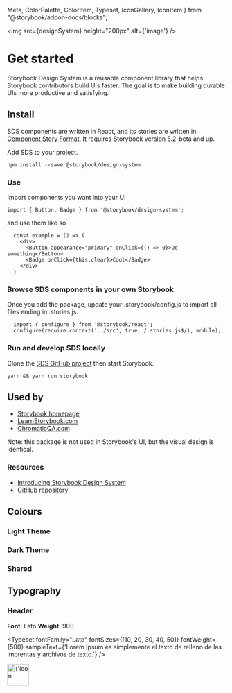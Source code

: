   Meta,
  ColorPalette,
  ColorItem,
  Typeset,
  IconGallery,
  IconItem
} from "@storybook/addon-docs/blocks";


<Meta title="Intro" />

<img src={designSystem} height="200px" alt={'image'} />

# Get started

Storybook Design System is a reusable component library that helps Storybook contributors build UIs faster. The goal is to make building durable UIs more productive and satisfying.

## Install

SDS components are written in React, and its stories are written in [Component Story Format](https://medium.com/storybookjs/component-story-format-66f4c32366df). It requires Storybook version 5.2-beta and up.

Add SDS to your project.

`npm install --save @storybook/design-system`

### **Use**

Import components you want into your UI

`import { Button, Badge } from '@storybook/design-system';`

and use them like so

```
  const example = () => (
    <div>
      <Button appearance="primary" onClick={() => 0}>Do something</Button>
      <Badge onClick={this.clear}>Cool</Badge>
    </div>
  )
```

### **Browse SDS components in your own Storybook**

Once you add the package, update your .storybook/config.js to import all files ending in .stories.js.

```
  import { configure } from '@storybook/react';
  configure(require.context('../src', true, /.stories.js$/), module);
```

### **Run and develop SDS locally**

Clone the [SDS GitHub project](https://github.com/storybookjs/design-system) then start Storybook.

`yarn && yarn run storybook`

## Used by

- [Storybook homepage](https://storybook.js.org/)
- [LearnStorybook.com](https://www.learnstorybook.com/)
- [ChromaticQA.com](https://www.chromaticqa.com/)

Note: this package is not used in Storybook's UI, but the visual design is identical.

### **Resources**

- [Introducing Storybook Design System](https://medium.com/storybookjs/introducing-storybook-design-system-23fd9b1ac3c0)
- [GitHub repository](https://github.com/storybookjs/design-system)

## Colours

### Light Theme

<ColorPalette>
  <ColorItem
    title="theme.color.background"
    subtitle="White"
    colors={[defaultPallete.white]}
  />
  <ColorItem
    title="theme.color.text"
    subtitle="Black"
    colors={[defaultPallete.black,defaultPallete.grey]}
  />
  <ColorItem
    title="theme.color.header"
    subtitle="Grey"
    colors={[defaultPallete.grey]}
  />
</ColorPalette>

### Dark Theme

<ColorPalette>
  <ColorItem
    title="theme.color.background"
    subtitle="White"
    colors={[defaultPallete.grey]}
  />
  <ColorItem
    title="theme.color.text"
    subtitle="White"
    colors={[defaultPallete.white]}
  />
  <ColorItem
    title="theme.color.header"
    subtitle="Grey"
    colors={[defaultPallete.grey]}
  />
</ColorPalette>

### Shared

<ColorPalette>
  <ColorItem
    title="theme.color.primary"
    subtitle="Blue"
    colors={[defaultPallete.blue]}
  />
  <ColorItem
    title="theme.color.secondary"
    subtitle="Orange"
    colors={[defaultPallete.orange]}
  />
  <ColorItem
    title="theme.color.tertiary"
    subtitle="Grey"
    colors={[defaultPallete.grey]}
  />

</ColorPalette>

## Typography

### Header

**Font**: Lato
**Weight**: 900

<Typeset
  fontFamily="Lato"
  fontSizes={[10, 20, 30, 40, 50]}
  fontWeight={500}
  sampleText={'Lorem Ipsum es simplemente el texto de relleno de las imprentas y archivos de texto.'}
/>

<IconGallery>
  <IconItem name={"Test"}>
    <img src={designSystem} height="50px"  alt={'icon test'}/>
  </IconItem>
</IconGallery>
